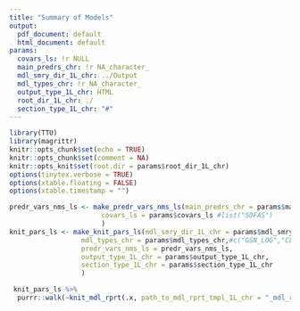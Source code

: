 ```yaml
---
title: "Summary of Models"
output:
  pdf_document: default
  html_document: default
params:
  covars_ls: !r NULL
  main_predrs_chr: !r NA_character_
  mdl_smry_dir_1L_chr: ../Output
  mdl_types_chr: !r NA_character_
  output_type_1L_chr: HTML
  root_dir_1L_chr: ./
  section_type_1L_chr: "#"
---
```


```r
library(TTU)
library(magrittr)
knitr::opts_chunk$set(echo = TRUE)
knitr::opts_chunk$set(comment = NA)
knitr::opts_knit$set(root.dir = params$root_dir_1L_chr)
options(tinytex.verbose = TRUE)
options(xtable.floating = FALSE)
options(xtable.timestamp = "")
```

```r
predr_vars_nms_ls <- make_predr_vars_nms_ls(main_predrs_chr = params$main_predrs_chr, #c("BADS","GAD7","K6","OASIS","PHQ9","SCARED"),
                       covars_ls = params$covars_ls #list("SOFAS")
                       )
knit_pars_ls <- make_knit_pars_ls(mdl_smry_dir_1L_chr = params$mdl_smry_dir_1L_chr,
                  mdl_types_chr = params$mdl_types_chr,#c("GSN_LOG","CLL_TFN"),
                  predr_vars_nms_ls = predr_vars_nms_ls,
                  output_type_1L_chr = params$output_type_1L_chr,
                  section_type_1L_chr = params$section_type_1L_chr
                  ) 
```

```r
 knit_pars_ls %>%
  purrr::walk(~knit_mdl_rprt(.x, path_to_mdl_rprt_tmpl_1L_chr = "_mdl_rpt_tmpl.Rmd"))
```

